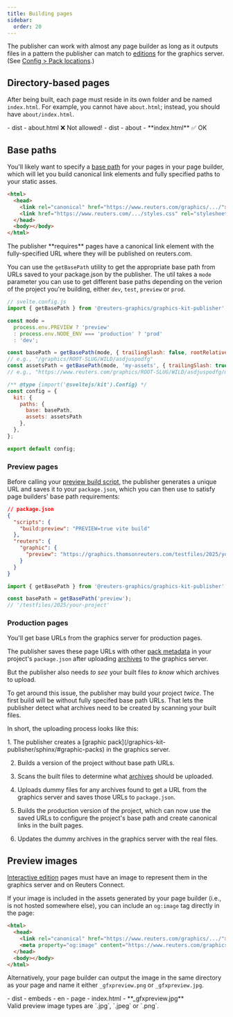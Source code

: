 ```yaml
---
title: Building pages
sidebar:
  order: 20
---
```



The publisher can work with almost any page builder as long as it outputs files in a pattern the publisher can match to [editions](/graphics-kit-publisher/sphinx/#editions) for the graphics server. (See [Config > Pack locations](/graphics-kit-publisher/config/packlocations/).)

## Directory-based pages

After being built, each page must reside in its own folder and be named `index.html`. For example, you cannot have `about.html`; instead, you should have `about/index.html`.

<FileTree>
- dist
  - about.html ❌ Not allowed!
</FileTree>

<FileTree>
- dist
  - about
    - **index.html** ✅ OK
</FileTree>

## Base paths

You'll likely want to specify a [base path](https://vite.dev/guide/build.html#public-base-path) for your pages in your page builder, which will let you build canonical link elements and fully specified paths to your static asses.


```html {3,4}
<html>
  <head>
    <link rel="canonical" href="https://www.reuters.com/graphics/.../">
    <link href="https://www.reuters.com/.../styles.css" rel="stylesheet">
  </head>
  <body></body>
</html>
```

<Aside>
The publisher **requires** pages have a canonical link element with the fully-specified URL where they will be published on reuters.com.
</Aside>

You can use the `getBasePath` utility to get the appropriate base path from URLs saved to your package.json by the publisher. The util takes a `mode` parameter you can use to get different base paths depending on the verion of the project you're building, either `dev`, `test`, `preview` or `prod`.

```javascript
// svelte.config.js
import { getBasePath } from '@reuters-graphics/graphics-kit-publisher';

const mode =
  process.env.PREVIEW ? 'preview'
  : process.env.NODE_ENV === 'production' ? 'prod'
  : 'dev';

const basePath = getBasePath(mode, { trailingSlash: false, rootRelative: true });
// e.g., "/graphics/ROOT-SLUG/WILD/asdjuspodfg"
const assetsPath = getBasePath(mode, 'my-assets', { trailingSlash: true, rootRelative: false });
// e.g., "https://www.reuters.com/graphics/ROOT-SLUG/WILD/asdjuspodfg/my-assets/"

/** @type {import('@sveltejs/kit').Config} */
const config = {
  kit: {
    paths: {
      base: basePath,
      assets: assetsPath
    },
  },
};

export default config;
```


### Preview pages

Before calling your [preview build script](/graphics-kit-publisher/config/build/#buildscripts), the publisher generates a unique URL and saves it to your `package.json`, which you can then use to satisfy page builders' base path requirements:

```json
// package.json
{
  "scripts": {
    "build:preview": "PREVIEW=true vite build"
  },
  "reuters": {
    "graphic": {
      "preview": "https://graphics.thomsonreuters.com/testfiles/2025/your-project/"
    }
  }
}
```

```javascript
import { getBasePath } from '@reuters-graphics/graphics-kit-publisher';

const basePath = getBasePath('preview');
// '/testfiles/2025/your-project'
```



### Production pages

You'll get base URLs from the graphics server for production pages.

The publisher saves these page URLs with other [pack metadata](/graphics-kit-publisher/package/) in your project's `package.json` after uploading [archives](/graphics-kit-publisher/sphinx/#archives) to the graphics server.

But the publisher also needs _to see_ your built files _to know_ which archives to upload. 

To get around this issue, the publisher may build your project _twice_. The first build will be without fully specifed base path URLs. That lets the publisher detect what archives need to be created by scanning your built files.

In short, the uploading process looks like this:

<Steps>
1. The publisher creates a [graphic pack](/graphics-kit-publisher/sphinx/#graphic-packs) in the graphics server.

2. Builds a version of the project without base path URLs.

3. Scans the built files to determine what [archives](/graphics-kit-publisher/sphinx/#archives) should be uploaded.

4. Uploads dummy files for any archives found to get a URL from the graphics server and saves those URLs to `package.json`.

5. Builds the production version of the project, which can now use the saved URLs to configure the project's base path and create canonical links in the built pages.

6. Updates the dummy archives in the graphics server with the real files.
</Steps>


## Preview images

[Interactive edition](/graphics-kit-publisher/sphinx/#interactive-editions) pages must have an image to represent them in the graphics server and on Reuters Connect.

If your image is included in the assets generated by your page builder (i.e., is not hosted somewhere else), you can include an `og:image` tag directly in the page:

```html {4}
<html>
  <head>
    <link rel="canonical" href="https://www.reuters.com/graphics/.../">
    <meta property="og:image" content="https://www.reuters.com/graphics/.../share.jpg" />
  </head>
  <body></body>
</html>
```

Alternatively, your page builder can output the image in the same directory as your page and name it either `_gfxpreview.png` or `_gfxpreview.jpg`.

<FileTree>
- dist
  - embeds
    - en
      - page
        - index.html
        - **_gfxpreview.jpg**
</FileTree>

<Aside>
Valid preview image types are `.jpg`, `.jpeg` or `.png`.
</Aside>